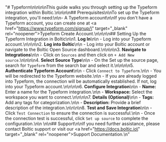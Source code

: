 "# Typeform\n\n\n\nThis guide walks you through setting up the Typeform integration within Boltic.\n\n\n\n## Prerequisites\n\nTo set up the Typeform integration, you'll need:\n\n- A Typeform account\n\nIf you don't have a Typeform account, you can create one at <a href=\"https://www.typeform.com/signup/\" target=\"_blank\" rel=\"noopener\"><span>Typeform Create Account</span></a>.\n\n\n\n## Setting Up the Typeform Integration in Boltic\n\n1. **Log In**\n\n   - Log into your Typeform account.\n\n\n\n2. **Log into Boltic**\n\n   - Log into your Boltic account or navigate to the Boltic Open Source dashboard.\n\n\n\n3. **Navigate to Integrations**\n\n   - Click on `Sources` and then click on `+ Add New source`.\n\n\n\n4. **Select Source Type**\n\n   - On the Set up the source page, search for `Typeform` from the search bar and select it.\n\n\n\n5. **Authenticate Typeform Account**\n\n   - Click `Connect to Typeform`.\n\n   - You will be redirected to the Typeform website.\n\n   - If you are already logged into Typeform, the connection will be automatically established. If not, log into your Typeform account.\n\n\n\n6. **Configure Integration**\n\n   - **Name:** Enter a name for the Typeform integration.\n\n   - **Workspace:** Select the workspace you want to connect.\n\n\n\n7. **Details (Optional)**\n\n   - **Tags:** Add any tags for categorization.\n\n   - **Description:** Provide a brief description of the integration.\n\n\n\n8. **Test and Save Integration**\n\n   - Click `Test Connection` to ensure the connection is successful.\n\n   - Once the connection test is successful, click `Set up source` to complete the configuration.\n\n   \n\n## Support\n\nIf you need further assistance, please contact Boltic support or visit our <a href=\"https://docs.boltic.io\" target=\"_blank\" rel=\"noopener\"><span>Support Documentation</span></a>.\n"